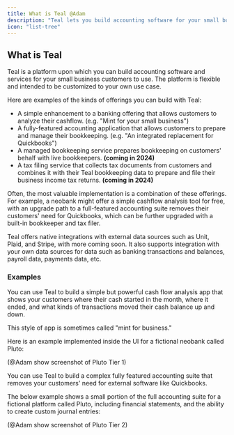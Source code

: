 ```yaml
---
title: What is Teal @Adam
description: "Teal lets you build accounting software for your small business customers to use."
icon: "list-tree"
---
```


## What is Teal

Teal is a platform upon which you can build accounting software and services for your small business customers to use. The platform is flexible and intended to be customized to your own use case.

Here are examples of the kinds of offerings you can build with Teal:

- A simple enhancement to a banking offering that allows customers to analyze their cashflow. (e.g. "Mint for your small business")
- A fully-featured accounting application that allows customers to prepare and manage their bookkeeping. (e.g. "An integrated replacement for Quickbooks")
- A managed bookkeeping service prepares bookkeeping on customers' behalf with live bookkeepers. **(coming in 2024)**
- A tax filing service that collects tax documents from customers and combines it with their Teal bookkeeping data to prepare and file their business income tax returns. **(coming in 2024)**

Often, the most valuable implementation is a combination of these offerings. For example, a neobank might offer a simple cashflow analysis tool for free, with an upgrade path to a full-featured accounting suite removes their customers' need for Quickbooks, which can be further upgraded with a built-in bookkeeper and tax filer.

Teal offers native integrations with external data sources such as Unit, Plaid, and Stripe, with more coming soon. It also supports integration with your own data sources for data such as banking transactions and balances, payroll data, payments data, etc. 

### Examples

<AccordionGroup>
  <Accordion title="Cash flow analysis app">

You can use Teal to build a simple but powerful cash flow analysis app that shows your customers where their cash started in the month, where it ended, and what kinds of transactions moved their cash balance up and down.

This style of app is sometimes called "mint for business."

Here is an example implemented inside the UI for a fictional neobank called Pluto:

(@Adam show screenshot of Pluto Tier 1)

  </Accordion>

<Accordion title="Full accounting suite">

You can use Teal to build a complex fully featured accounting suite that removes your customers' need for external software like Quickbooks.

The below example shows a small portion of the full accounting suite for a fictional platform called Pluto, including financial statements, and the ability to create custom journal entries:

(@Adam show screenshot of Pluto Tier 2)

</Accordion>
</AccordionGroup>

